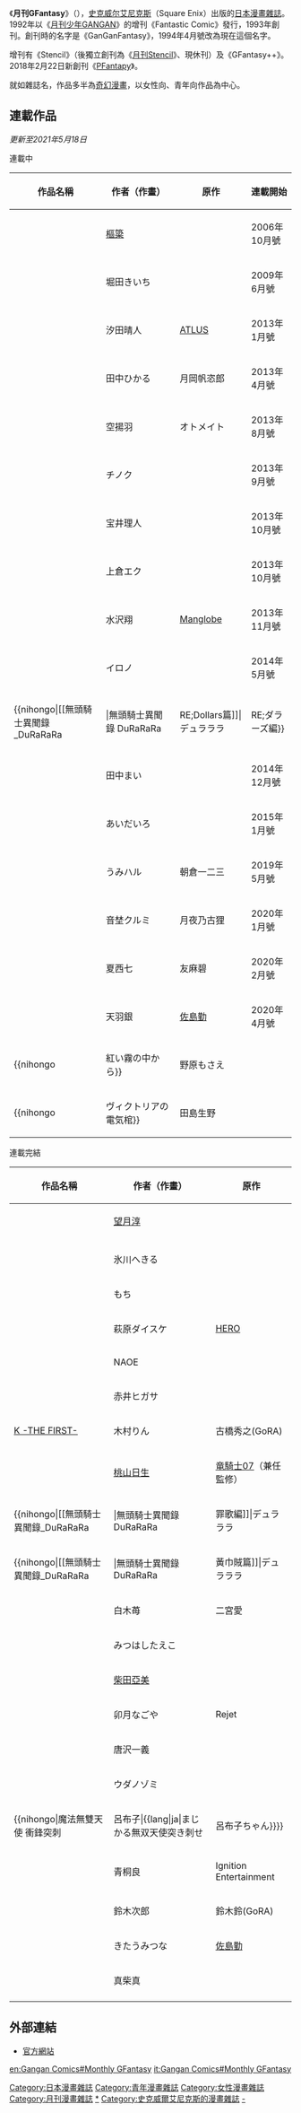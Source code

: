 《'''月刊GFantasy'''》（{{lang-ja|月刊Gファンタジー}}），[[史克威尔艾尼克斯|史克威尔艾尼克斯]]（Square Enix）出版的[[日本漫畫雜誌|日本漫畫雜誌]]。1992年以《[[月刊少年GANGAN|月刊少年GANGAN]]》的增刊《Fantastic Comic》發行，1993年創刊。創刊時的名字是《GanGanFantasy》，1994年4月號改為現在這個名字。

增刊有《Stencil》（後獨立創刊為《[[月刊Stencil|月刊Stencil]]》、現休刊）及《GFantasy++》。2018年2月22日新創刊《[[PFantapy|PFantapy]]》。

就如雜誌名，作品多半為[[奇幻漫畫|奇幻漫畫]]，以女性向、青年向作品為中心。

==連載作品==
{{动态列表}}
''更新至2021年5月18日''
;連載中
{| class="wikitable sortable" style="text-align:left;font-size:small;"
|-
!作品名稱!!作者（作畫）!!原作!!連載開始
|-
|{{nihongo|[[黑執事|黑執事]]|黒執事}}||[[樞簗|樞簗]]|| ||2006年10月號
|-
|{{nihongo|[[少年同盟|少年同盟]]|君と僕。}}||堀田きいち|| ||2009年6月號
|-
|{{nihongo|[[惡魔倖存者2|惡魔倖存者2]]|DEVIL SURVIVOR 2 the ANIMATION}}||汐田晴人||[[ATLUS|ATLUS]]||2013年1月號
|-
|{{nihongo|皇國之緋色|{{link-ja|皇国の緋色|皇国の緋色}}}}||田中ひかる||月岡帆恣郎||2013年4月號
|-
|{{nihongo|白露怪談 迴轉之章|{{link-ja|しらつゆの怪〜廻りの章〜|しらつゆの怪}}}}||空揚羽||オトメイト||2013年8月號
|-
|{{nihongo|小魔女的項圈|小さな魔女の首輪}}||チノク|| ||2013年9月號
|-
|{{nihongo|育種者graineliers|グランネリエ}}||宝井理人|| ||2013年10月號
|-
|{{nihongo|PPP的pixiv醬|PPPのピクシブたん}}||上倉エク|| ||2013年10月號
|-
|{{nihongo|[[武士弗拉明戈|武士弗拉明戈 Another Days]]|サムライフラメンコ Another Days}}||水沢翔||[[Manglobe|Manglobe]]||2013年11月號
|-
|{{nihongo|死神與銀騎士|死神と銀の騎士}}||イロノ|| ||2014年5月號
|-
|{{nihongo|[[無頭騎士異聞錄_DuRaRaRa!!|無頭騎士異聞錄 DuRaRaRa!! RE;Dollars篇]]|デュラララ!! RE;ダラーズ編}}||茶鳥木明代||[[成田良悟|成田良悟]]||2014年12月號
|-
|{{nihongo|[[妖怪学校的新人教师|妖怪学校的新人教师]]|妖怪学校の先生はじめました！}}||田中まい||||2014年12月號
|-
|{{nihongo|[[地縛少年花子君|地縛少年花子君]]|地縛少年花子くん}}||あいだいろ|| ||2015年1月號
|-
|{{nihongo|[[中年男的異世界網購生活|中年男的異世界網購生活]]|アラフォー男の異世界通販生活}}||うみハル||朝倉一二三||2019年5月號
|-
|{{nihongo|[[回归勇者后日谈|回归勇者后日谈]]|帰還した勇者の後日譚}}||音埜クルミ||月夜乃古狸||2020年1月號
|-
|{{nihongo|[[梅蒂亞轉生物語|梅蒂亞轉生物語〜世上最邪惡的魔女〜]]|メイデーア転生物語〜この世界で一番悪い魔女〜}}||夏西七||友麻碧||2020年2月號
|-
|{{nihongo|[[魔法科高中的劣等生|魔法科高中的劣等生 师徒会议篇]]|魔法科高校の劣等生 師族会議編}}||天羽銀||[[佐島勤|佐島勤]]||2020年4月號
|-
|{{nihongo||紅い霧の中から}}||野原もさえ|| ||2020年6月號
|-
|{{nihongo||ヴィクトリアの電気棺}}||田島生野|| ||2021年5月號
|}

;連載完結
{| class="wikitable sortable" style="text-align:left;font-size:small;"
|-
!作品名稱!!作者（作畫）!!原作
|-
|{{nihongo|[[潘朵拉之心|潘朵拉之心]]|PandoraHearts}}||[[望月淳|望月淳]]|| 
|-
|{{nihongo|[[嬉皮校園|嬉皮校園]]|ぱにぽに}}||{{nihongo|氷川へきる}}||
|-
|{{nihongo|[[嬉皮校園|新感覺治癒系魔法少女貝荷伊米]]|新感覚癒し系魔法少女ベホイミちゃんs}}||氷川へきる||
|-
|{{nihongo|[[Q弟偵探因幡|Q弟偵探因幡]]|キューティクル探偵因幡}}||もち|| 
|-
|{{nihongo|[[堀桑與宮村君|堀與宮村]]|ホリミヤ}}||萩原ダイスケ||[[HERO_(漫畫家)|HERO]]
|-
|{{nihongo|[[青春x機關槍|青春x機關槍]]|[[青春×機關鎗|青春×機関銃]]}}||NAOE||
|-
|{{nihongo|[[王室教師海涅|王室教師海涅]]|王室教師ハイネ}}||赤井ヒガサ||
|-
|[[K_(動畫)|K -THE FIRST-]]||木村りん||古橋秀之(GoRA)
|-
|{{nihongo|[[海貓悲鳴時散_episode6_-_Dawn_of_the_golden_witch|海貓悲鳴時散 episode6 - Dawn of the golden witch]]|うみねこのなく頃に散 episode6 - Dawn of the golden witch}}||[[桃山日生|桃山日生]]||[[竜騎士07|竜騎士07]]（兼任監修）
|-
|{{nihongo|[[無頭騎士異聞錄_DuRaRaRa!!|無頭騎士異聞錄 DuRaRaRa!! 罪歌編]]|デュラララ!! 罪歌編}}||茶鳥木明代||[[成田良悟|成田良悟]]
|-
|{{nihongo|[[無頭騎士異聞錄_DuRaRaRa!!|無頭騎士異聞錄 DuRaRaRa!! 黃巾賊篇]]|デュラララ!! 黃巾賊編}}||茶鳥木明代||[[成田良悟|成田良悟]]
|-
|{{nihongo|停電少女與羽蟲的管弦樂|[[停電少女和羽蟲的管弦樂|停電少女と羽蟲のオーケストラ]]}}||白木苺||二宮愛
|-
|{{nihongo|停電少女與蟲管的四格劇場|[[停電少女和羽蟲的管弦樂|停電少女と蟲ケラの4コマ劇場]]}}||みつはしたえこ||
|-
|{{nihongo|引魂師。|{{lang|ja|カミヨミ。}}}}||[[柴田亞美|柴田亞美]]||
|-
|{{nihongo|東京山手BOYS|{{lang|ja|TOKYOヤマノテBOYS}}}}||卯月なごや||Rejet
|-
|{{link-ja|BLOOD PARADE|BLOOD PARADE}}||唐沢一義||
|-
|{{nihongo|放課後HERO|[[放課後ヒーロー|放課後ヒーロー]]}}||ウダノゾミ||
|-
|{{nihongo|魔法無雙天使 衝鋒突刺!! 呂布子|{{lang|ja|まじかる無双天使突き刺せ!!呂布子ちゃん}}}}||[[鈴木次郎|鈴木次郎]]||
|-
|{{nihongo|El Shaddai全能之神外傳：EXODUS|{{link-ja|El Shaddai 外伝 エクソダス|El Shaddai 外伝 エクソダス}}}}||青桐良||Ignition Entertainment
|-
|{{nihongo|[[K_(動畫)|学園K]]|学園K}}||鈴木次郎||鈴木鈴(GoRA)
|-
|{{nihongo|[[魔法科高中的劣等生|魔法科高中的劣等生 四叶继承篇]]|魔法科高校の劣等生 四葉継承編}}||きたうみつな||[[佐島勤|佐島勤]]
|-
|{{nihongo|吟唱！平安京！|{{lang|ja|詠う！平安京}}}}||真柴真||
|-
|}

==外部連結==
*{{ja}}[http://www.square-enix.co.jp/magazine/gfantasy/ 官方網站] {{Wayback|url=http://www.square-enix.co.jp/magazine/gfantasy/ |date=20181120021801 }}

{{月刊GFantasy連載中}}
{{月刊少年GANGAN的增刊及姊妹雜誌}}

{{DEFAULTSORT:GFantasy}}
[[Category:日本漫畫雜誌|Category:日本漫畫雜誌]]
[[Category:青年漫畫雜誌|Category:青年漫畫雜誌]]
[[Category:女性漫畫雜誌|Category:女性漫畫雜誌]]
[[Category:月刊漫畫雜誌|Category:月刊漫畫雜誌]]
[[Category:月刊GFantasy|*]]
[[Category:史克威爾艾尼克斯的漫畫雜誌|Category:史克威爾艾尼克斯的漫畫雜誌]]
[[Category:月刊少年GANGAN|-]]

[[en:Gangan_Comics#Monthly_GFantasy|en:Gangan Comics#Monthly GFantasy]]
[[it:Gangan_Comics#Monthly_GFantasy|it:Gangan Comics#Monthly GFantasy]]